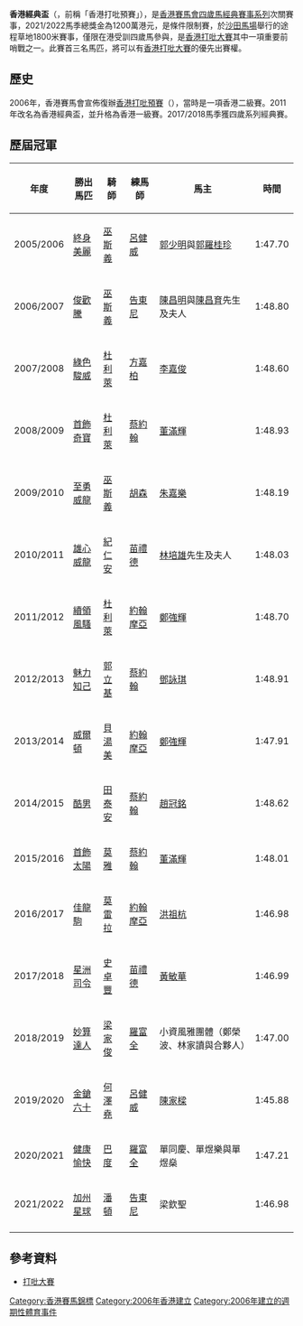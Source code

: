 {{Infobox horseraces
|級別          = 表列賽 - 香港四歲馬經典賽事
|賽事名稱      = 香港經典盃
|馬場          = {{Flagicon|HKG}}[[香港|香港]] [[沙田馬場|沙田馬場]] 
|創辦日期      = {{start date and age|2006|p=y}}
|網站          = [https://campaigns.hkjc.com/hk-classic-cup/ch/ 香港經典盃]
|途程          = 1800米
|跑道          = 草地
|賽場類型      = 右轉
|參賽資格      = 只限於香港訓練的4歲馬
|總獎金        = 1,200萬港元 (2022年) <br/> 冠軍: 684萬港元
}}
'''香港經典盃'''（{{lang-en|Hong Kong Classic Cup}}，前稱「香港打吡預賽」），是[[香港賽馬會|香港賽馬會]][[四歲馬經典賽事系列|四歲馬經典賽事系列]]次關賽事，2021/2022馬季總獎金為1200萬港元，是條件限制賽，於[[沙田馬場|沙田馬場]]舉行的途程草地1800米賽事，僅限在港受訓四歲馬參與，是[[香港打吡大賽|香港打吡大賽]]其中一項重要前哨戰之一。此賽首三名馬匹，將可以有[[香港打吡大賽|香港打吡大賽]]的優先出賽權。

==歷史==
2006年，香港賽馬會宣佈復辦[[香港打吡預賽|香港打吡預賽]]（{{lang-en|Hong Kong Derby Trial}}），當時是一項香港二級賽。2011年改名為香港經典盃，並升格為香港一級賽。2017/2018馬季獲四歲系列經典賽。

==歷屆冠軍==
{| class = "wikitable"
! 年度
! 勝出馬匹
! 騎師
! 練馬師
! 馬主
! 時間
|-
| 2005/2006
| [[終身美麗_(馬)|終身美麗]]
| [[巫斯義|巫斯義]]
| [[呂健威|呂健威]]
| [[郭少明|郭少明]]與[[郭羅桂珍|郭羅桂珍]]
| 1:47.70
|-
| 2006/2007
| [[俊歡騰|俊歡騰]]
| [[巫斯義|巫斯義]]
| [[告東尼|告東尼]]
| [[陳昌明|陳昌明]]與[[陳昌育|陳昌育]]先生及夫人
| 1:48.80
|-
| 2007/2008
| [[綠色駿威|綠色駿威]]
| [[杜利萊|杜利萊]]
| [[方嘉柏|方嘉柏]]
| [[李嘉俊|李嘉俊]]
| 1:48.60
|-
| 2008/2009
| [[首飾奇寶|首飾奇寶]]
| [[杜利萊|杜利萊]]
| [[蔡約翰|蔡約翰]]
| [[董滿輝|董滿輝]]
| 1:48.93
|-
| 2009/2010
| [[至勇威龍|至勇威龍]]
| [[巫斯義|巫斯義]]
| [[胡森_(練馬師)|胡森]]
| [[朱嘉樂|朱嘉樂]]
| 1:48.19
|-
| 2010/2011
| [[雄心威龍|雄心威龍]]
| [[紀仁安|紀仁安]]
| [[苗禮德|苗禮德]]
| [[林培雄|林培雄]]先生及夫人
| 1:48.03
|-
| 2011/2012
| [[續領風騷|續領風騷]]
| [[杜利萊|杜利萊]]
| [[約翰摩亞|約翰摩亞]]
| [[鄭強輝|鄭強輝]]
| 1:48.70
|-
| 2012/2013
| [[魅力知己|魅力知己]]
| [[郭立基|郭立基]]
| [[蔡約翰|蔡約翰]]
| [[鄧詠琪|鄧詠琪]]
| 1:48.91
|-
| 2013/2014
| [[威爾頓_(馬)|威爾頓]]
| [[貝湯美|貝湯美]]
| [[約翰摩亞|約翰摩亞]]
| [[鄭強輝|鄭強輝]]
| 1:47.91
|-
| 2014/2015
| [[酷男|酷男]]
| [[田泰安|田泰安]]
| [[蔡約翰|蔡約翰]]
| [[趙冠銘|趙冠銘]]
| 1:48.62
|-
| 2015/2016
| [[首飾太陽|首飾太陽]]
| [[莫雅|莫雅]]
| [[蔡約翰|蔡約翰]]
| [[董滿輝|董滿輝]]
| 1:48.01
|-
| 2016/2017
| [[佳龍駒|佳龍駒]]
| [[莫雷拉|莫雷拉]]
| [[約翰摩亞|約翰摩亞]]
| [[洪祖杭|洪祖杭]]
| 1:46.98
|-
| 2017/2018
| [[星洲司令|星洲司令]]
| [[史卓豐|史卓豐]]
| [[苗禮德|苗禮德]]
| [[黃志祥_(商人)|黃敏華]]
| 1:46.99
|-
| 2018/2019
| [[妙算達人|妙算達人]]
| [[梁家俊|梁家俊]]
| [[羅富全|羅富全]]
| 小資風雅團體（鄭榮波、林家讀與合夥人）
| 1:47.00
|-
| 2019/2020
| [[金鎗六十|金鎗六十]]
| [[何澤堯|何澤堯]]
| [[呂健威|呂健威]]
| [[陳家樑|陳家樑]]
| 1:45.88
|-
| 2020/2021
| [[健康愉快|健康愉快]]
| [[巴度|巴度]]
| [[羅富全|羅富全]]
| 單同慶、單煜樂與單煜燊
| 1:47.21
|-
| 2021/2022
| [[加州星球|加州星球]]
| [[潘頓|潘頓]]
| [[告東尼|告東尼]]
| 梁欽聖
| 1:46.98
|-
|}

==參考資料==
*[http://members.tripod.com/redox_jeune/horse_derby.htm 打吡大賽]
{{香港主要賽馬錦標}}
[[Category:香港賽馬錦標|Category:香港賽馬錦標]]
[[Category:2006年香港建立|Category:2006年香港建立]]
[[Category:2006年建立的週期性體育事件|Category:2006年建立的週期性體育事件]]